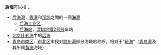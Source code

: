 '''后海'''可以指：
* [[后海灣|后海灣]]，[[香港|香港]]和[[深圳|深圳]]之間的一個[[海灣|海灣]]
** [[后海工业区|后海工业区]]
** [[后海站|后海站]]，[[深圳地鐵2号线|深圳地鐵2号线]]车站
* [[北京|北京]][[什刹海|什刹海]]中的[[后海_(北京)|后海]]
* [[青岛|青岛]][[市南区|市南区]]、[[市北区|市北区]]市民对[[胶州湾|胶州湾]]部分海域的称呼，相对于“[[前海|前海]]”（[[青岛湾|青岛湾]]及其所属[[黄海|黄海]]海域）
{{disambig|cat=二字地名消歧义}}